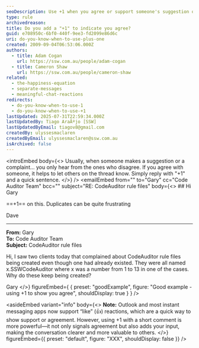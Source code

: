 ```yaml
---
seoDescription: Use +1 when you agree or support someone's suggestion or idea on a thread to show your endorsement and encourage others to do the same.
type: rule
archivedreason:
title: Do you add a "+1" to indicate you agree?
guid: e708950c-6bf0-440f-9ee3-fd2099e86d6c
uri: do-you-know-when-to-use-plus-one
created: 2009-09-04T06:53:06.000Z
authors:
  - title: Adam Cogan
    url: https://ssw.com.au/people/adam-cogan
  - title: Cameron Shaw
    url: https://ssw.com.au/people/cameron-shaw
related:
  - the-happiness-equation
  - separate-messages
  - meaningful-chat-reactions
redirects:
  - do-you-know-when-to-use-1
  - do-you-know-when-to-use-+1
lastUpdated: 2025-07-31T22:59:34.000Z
lastUpdatedBy: Tiago AraÃºjo [SSW]
lastUpdatedByEmail: tiagov8@gmail.com
createdBy: ulyssesmaclaren
createdByEmail: ulyssesmaclaren@ssw.com.au
isArchived: false
---
```


<introEmbed
  body={<>
Usually, when someone makes a suggestion or a complaint... you only hear from the ones who disagree. If you agree with someone, it helps to let others on the thread know. Simply reply with "+1" and a quick sentence.
  </>}
/>
<emailEmbed
  from=""
  to="Gary"
  cc="Code Auditor Team"
  bcc=""
  subject="RE: CodeAuditor rule files"
  body={<>
    ## Hi Gary

==+1== on this. Duplicates can be quite frustrating

Dave

---

**From:** Gary\
**To:** Code Auditor Team\
**Subject:** CodeAuditor rule files

Hi, I saw two clients today that complained about CodeAuditor rule files being created even though one had already existed. They were all named x.SSWCodeAuditor where x was a number from 1 to 13 in one of the cases. Why do these keep being created?

Gary
  </>}
  figureEmbed={ {
    preset: "goodExample",
    figure: "Good example - using +1 to show you agree",
    shouldDisplay: true
  } }
/>

<asideEmbed
  variant="info"
  body={<>
    **Note:** Outlook and most instant messaging apps now support “like” (👍) reactions, which are a quick way to show support or agreement. However, using +1 with a short comment is more powerful—it not only signals agreement but also adds your input, making the conversation clearer and more valuable to others.
  </>}
  figureEmbed={{
    preset: "default",
    figure: "XXX",
    shouldDisplay: false
  }}
/>
